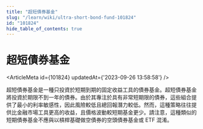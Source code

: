 ```yaml
---
title: "超短債券基金"
slug: "/learn/wiki/ultra-short-bond-fund-101824"
id: "101824"
hide_table_of_contents: true
---
```



# 超短債券基金

<ArticleMeta id={101824} updatedAt={'2023-09-26 13:58:58'} />
<div className='border-solid border-b border-t-0 my-4 border-[var(--ifm-color-gray-300)]' />

超短債券基金是一種只投資於短期到期的固定收益工具的債券基金。超短債券基金將投資於期限不到一年的債券。由於其專注於具有非常短期限的債券，這些組合提供了最小的利率敏感性，因此風險較低且總回報潛力較低。然而，這種策略往往提供比金融市場工具更高的收益，且價格波動較短期基金更少。請注意，這種類似的短期債券基金不應與以槓桿基礎做空債券的空頭債券基金或 ETF 混淆。
